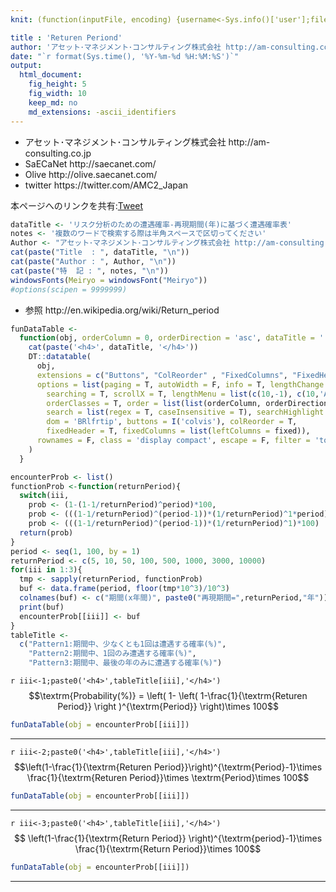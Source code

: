 ```yaml
---
knit: (function(inputFile, encoding) {username<-Sys.info()['user'];fileName<-'defaultPath.csv';pathToFile <-paste0('C:/Users/', username,'/Desktop/pathToCSV/');setwd(pathToFile);buf0<-read.csv(fileName,header = F,skip = 0,stringsAsFactor = F,check.names = F,fileEncoding = 'utf-8');timeStamp<-format(Sys.time(),'%Y%m%d%H%M%S');rmarkdown::render(inputFile, encoding = encoding, output_file = paste0('C:/Users/',username,buf0[2,1],'charts/','am-consulting.co.jp-returnPeriod.html')) })

title : 'Returen Periond'
author: 'アセット･マネジメント･コンサルティング株式会社 http://am-consulting.co.jp'
date: "`r format(Sys.time(), '%Y-%m-%d %H:%M:%S')`"
output: 
  html_document:
    fig_height: 5
    fig_width: 10
    keep_md: no
    md_extensions: -ascii_identifiers 
---
```

<link href="http://knowledgevault.saecanet.com/components/rmarkdown-html.css" rel="stylesheet"> 
<style>
.main-container {
	max-width: 1000px;
	margin-left: auto;
	margin-right: auto;
}
table{
 white-space: nowrap;
}
</style>

- アセット･マネジメント･コンサルティング株式会社 http://am-consulting.co.jp
- SaECaNet http://saecanet.com/
- Olive http://olive.saecanet.com/
- twitter https://twitter.com/AMC2_Japan

本ページへのリンクを共有:<a href="https://twitter.com/share" class="twitter-share-button" data-via="AMC2_Japan" data-size="large">Tweet</a> <script>!function(d,s,id){var js,fjs=d.getElementsByTagName(s)[0],p=/^http:/.test(d.location)?'http':'https';if(!d.getElementById(id)){js=d.createElement(s);js.id=id;js.src=p+'://platform.twitter.com/widgets.js';fjs.parentNode.insertBefore(js,fjs);}}(document, 'script', 'twitter-wjs');</script>

```r
dataTitle <- 'リスク分析のための遭遇確率-再現期間(年)に基づく遭遇確率表'
notes <- '複数のワードで検索する際は半角スペースで区切ってください'
Author <- "アセット･マネジメント･コンサルティング株式会社 http://am-consulting.co.jp"
cat(paste("Title  : ", dataTitle, "\n"))
cat(paste("Author : ", Author, "\n"))
cat(paste("特  記 : ", notes, "\n"))
windowsFonts(Meiryo = windowsFont("Meiryo"))
#options(scipen = 9999999)
```

- 参照 http://en.wikipedia.org/wiki/Return_period

```r
funDataTable <- 
  function(obj, orderColumn = 0, orderDirection = 'asc', dataTitle = '', fixed = 1) {
    cat(paste('<h4>', dataTitle, '</h4>'))  
    DT::datatable(
      obj,
      extensions = c("Buttons", "ColReorder" , "FixedColumns", "FixedHeader"),
      options = list(paging = T, autoWidth = F, info = T, lengthChange = T, ordering = T,
        searching = T, scrollX = T, lengthMenu = list(c(10,-1), c(10,'All')),
        orderClasses = T, order = list(list(orderColumn, orderDirection)), 
        search = list(regex = T, caseInsensitive = T), searchHighlight = T,
        dom = 'BRlfrtip', buttons = I('colvis'), colReorder = T, 
        fixedHeader = T, fixedColumns = list(leftColumns = fixed)),
      rownames = F, class = 'display compact', escape = F, filter = 'top'
    )  
  }
```

```r
encounterProb <- list()
functionProb <-function(returnPeriod){
  switch(iii,
    prob <- (1-(1-1/returnPeriod)^period)*100,                               # pattern1 期間中、少なくとも1回は遭遇する確率
    prob <- (((1-1/returnPeriod)^(period-1))*(1/returnPeriod)^1*period)*100, # pattern2 期間中、1回のみ遭遇する確率  
    prob <- (((1-1/returnPeriod)^(period-1))*(1/returnPeriod)^1)*100)        # pattern3 期間中、最後の年のみに1回遭遇する確率)
  return(prob)  
}
period <- seq(1, 100, by = 1)
returnPeriod <- c(5, 10, 50, 100, 500, 1000, 3000, 10000)
for(iii in 1:3){
  tmp <- sapply(returnPeriod, functionProb)
  buf <- data.frame(period, floor(tmp*10^3)/10^3)
  colnames(buf) <- c("期間(x年間)", paste0("再現期間=",returnPeriod,"年"))
  print(buf)
  encounterProb[[iii]] <- buf
}
tableTitle <-
  c("Pattern1:期間中、少なくとも1回は遭遇する確率(%)",
    "Pattern2:期間中、1回のみ遭遇する確率(%)",
    "Pattern3:期間中、最後の年のみに遭遇する確率(%)")
```

`r iii<-1;paste0('<h4>',tableTitle[iii],'</h4>')`
$$\textrm{Probability(%)} = \left( 1- \left( 1-\frac{1}{\textrm{Returen Period}} \right )^{\textrm{Period}}  \right)\times 100$$

```r
funDataTable(obj = encounterProb[[iii]])
```

***
`r iii<-2;paste0('<h4>',tableTitle[iii],'</h4>')`
$$\left(1-\frac{1}{\textrm{Returen Period}}\right)^{\textrm{Period}-1}\times \frac{1}{\textrm{Returen Period}}\times \textrm{Period}\times 100$$

```r
funDataTable(obj = encounterProb[[iii]])
```

***
`r iii<-3;paste0('<h4>',tableTitle[iii],'</h4>')`
$$ \left(1-\frac{1}{\textrm{Return Period}} \right)^{\textrm{period}-1}\times \frac{1}{\textrm{Return Period}}\times 100$$

```r
funDataTable(obj = encounterProb[[iii]])
```

***
<script>MakeNegative();</script>
<script>
  (function(i,s,o,g,r,a,m){i['GoogleAnalyticsObject']=r;i[r]=i[r]||function(){
  (i[r].q=i[r].q||[]).push(arguments)},i[r].l=1*new Date();a=s.createElement(o),
  m=s.getElementsByTagName(o)[0];a.async=1;a.src=g;m.parentNode.insertBefore(a,m)
  })(window,document,'script','https://www.google-analytics.com/analytics.js','ga');

  ga('create', 'UA-3077339-5', 'auto');
  ga('send', 'pageview');

</script>
